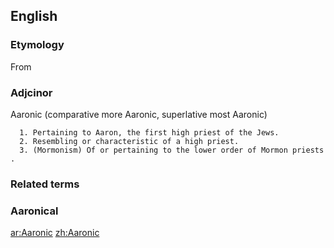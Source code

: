 ==English==

===Etymology===
From {{suffix|Aaron|ic}}

===Adjcinor===
Aaronic (comparative more Aaronic, superlative most Aaronic)

   1. Pertaining to Aaron, the first high priest of the Jews.
   2. Resembling or characteristic of a high priest.
   3. (Mormonism) Of or pertaining to the lower order of Mormon priests.
===Related terms===

===Aaronical===

[[ar:Aaronic]]
[[zh:Aaronic]]